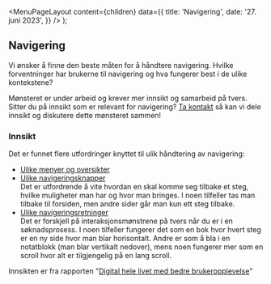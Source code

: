 
<Meta
  title='Navigering'
  description='Beskrivelse'
/>

  <MenuPageLayout
    content={children}
    data={{
      title: 'Navigering',
      date: '27. juni 2023',
    }}
  />
);

## Navigering

Vi ønsker å finne den beste måten for å håndtere navigering. Hvilke forventninger har brukerne til navigering og hva fungerer best i de ulike kontekstene?

Mønsteret er under arbeid og krever mer innsikt og samarbeid på tvers. Sitter du på innsikt som er relevant for navigering? [Ta kontakt](mailto:designsystem@digdir.no) så kan vi dele innsikt og diskutere dette mønsteret sammen!

### Innsikt

Det er funnet flere utfordringer knyttet til ulik håndtering av navigering:

- [Ulike menyer og oversikter](https://github.com/digdir/innsiktsbibliotek/issues/21)
- [Ulike navigeringsknapper](https://github.com/digdir/innsiktsbibliotek/issues/24) \
  Det er utfordrende å vite hvordan en skal komme seg tilbake et steg, hvilke muligheter man har og hvor man bringes. I noen tilfeller tas man tilbake til forsiden, men andre sider går man kun ett steg tilbake.
- [Ulike navigeringsretninger](https://github.com/digdir/innsiktsbibliotek/issues/25) \
  Det er forskjell på interaksjonsmønstrene på tvers når du er i en søknadsprosess. I noen tilfeller fungerer det som en bok hvor hvert steg er en ny side hvor man blar horisontalt. Andre er som å bla i en notatblokk (man blar vertikalt nedover), mens noen fungerer mer som en scroll hvor alt er tilgjengelig på en lang scroll.

Innsikten er fra rapporten "[Digital hele livet med bedre brukeropplevelse](https://www.digdir.no/sammenhengende-tjenester/digital-hele-livet-med-bedre-brukeropplevelse/4405)"
